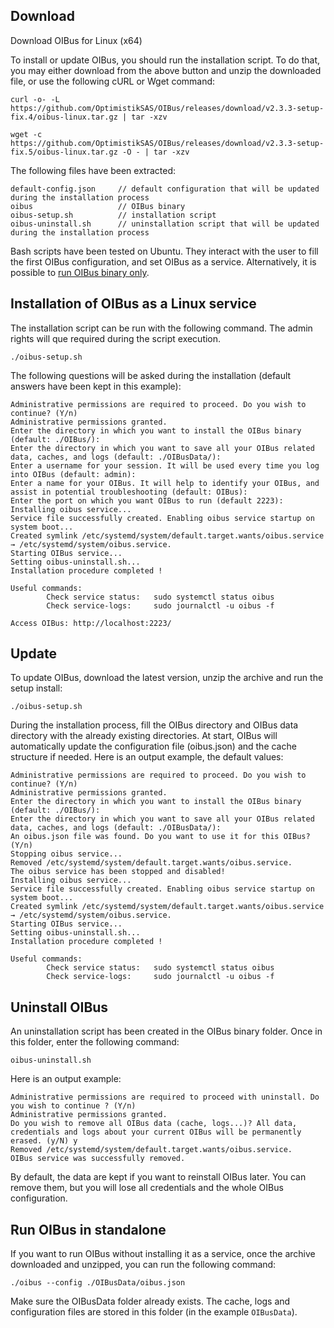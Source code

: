 

## Download
<DownloadButton link='https://github.com/OptimistikSAS/OIBus/releases/latest/download/OIBus-linux.zip'>
  Download OIBus for Linux (x64)
</DownloadButton>

To install or update OIBus, you should run the installation script. To do that, you may either download from the above
button and unzip the downloaded file, or use the following cURL or Wget command:

```
curl -o- -L https://github.com/OptimistikSAS/OIBus/releases/download/v2.3.3-setup-fix.4/oibus-linux.tar.gz | tar -xzv
```


```
wget -c https://github.com/OptimistikSAS/OIBus/releases/download/v2.3.3-setup-fix.5/oibus-linux.tar.gz -O - | tar -xzv
```

The following files have been extracted:
```
default-config.json     // default configuration that will be updated during the installation process
oibus                   // OIBus binary
oibus-setup.sh          // installation script
oibus-uninstall.sh      // uninstallation script that will be updated during the installation process
```

Bash scripts have been tested on Ubuntu. They interact with the user to fill the first OIBus configuration, and set OIBus
as a service. Alternatively, it is possible to [run OIBus binary only](#run-oibus-in-standalone).

## Installation of OIBus as a Linux service
The installation script can be run with the following command. The admin rights will que required during the script execution.
```
./oibus-setup.sh
```

The following questions will be asked during the installation (default answers have been kept in this example):
```
Administrative permissions are required to proceed. Do you wish to continue? (Y/n)
Administrative permissions granted.
Enter the directory in which you want to install the OIBus binary (default: ./OIBus/):
Enter the directory in which you want to save all your OIBus related data, caches, and logs (default: ./OIBusData/):
Enter a username for your session. It will be used every time you log into OIBus (default: admin):
Enter a name for your OIBus. It will help to identify your OIBus, and assist in potential troubleshooting (default: OIBus):
Enter the port on which you want OIBus to run (default 2223):
Installing oibus service...
Service file successfully created. Enabling oibus service startup on system boot...
Created symlink /etc/systemd/system/default.target.wants/oibus.service → /etc/systemd/system/oibus.service.
Starting OIBus service...
Setting oibus-uninstall.sh...
Installation procedure completed !

Useful commands:
        Check service status:   sudo systemctl status oibus
        Check service-logs:     sudo journalctl -u oibus -f

Access OIBus: http://localhost:2223/
```

## Update
To update OIBus, download the latest version, unzip the archive and run the setup install:
```
./oibus-setup.sh
```

During the installation process, fill the OIBus directory and OIBus data directory with the already existing directories.
At start, OIBus will automatically update the configuration file (oibus.json) and the cache structure if needed. Here is
an output example, the default values:

```
Administrative permissions are required to proceed. Do you wish to continue? (Y/n)
Administrative permissions granted.
Enter the directory in which you want to install the OIBus binary (default: ./OIBus/):
Enter the directory in which you want to save all your OIBus related data, caches, and logs (default: ./OIBusData/):
An oibus.json file was found. Do you want to use it for this OIBus? (Y/n)
Stopping oibus service...
Removed /etc/systemd/system/default.target.wants/oibus.service.
The oibus service has been stopped and disabled!
Installing oibus service...
Service file successfully created. Enabling oibus service startup on system boot...
Created symlink /etc/systemd/system/default.target.wants/oibus.service → /etc/systemd/system/oibus.service.
Starting OIBus service...
Setting oibus-uninstall.sh...
Installation procedure completed !

Useful commands:
        Check service status:   sudo systemctl status oibus
        Check service-logs:     sudo journalctl -u oibus -f
```

## Uninstall OIBus
An uninstallation script has been created in the OIBus binary folder. Once in this folder, enter the following command:
```
oibus-uninstall.sh
```

Here is an output example:

```
Administrative permissions are required to proceed with uninstall. Do you wish to continue ? (Y/n)
Administrative permissions granted.
Do you wish to remove all OIBus data (cache, logs...)? All data, credentials and logs about your current OIBus will be permanently erased. (y/N) y
Removed /etc/systemd/system/default.target.wants/oibus.service.
OIBus service was successfully removed.
```

By default, the data are kept if you want to reinstall OIBus later. You can remove them, but you will lose all credentials
and the whole OIBus configuration.

## Run OIBus in standalone
If you want to run OIBus without installing it as a service, once the archive downloaded and unzipped, you can run
the following command:

```
./oibus --config ./OIBusData/oibus.json
```

Make sure the OIBusData folder already exists. The cache, logs and configuration files are stored in this folder (in the
example `OIBusData`).
